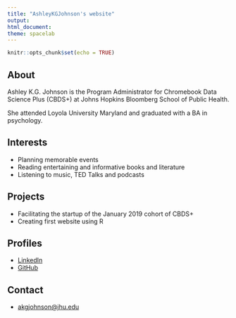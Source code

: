 ```yaml
---
title: "AshleyKGJohnson's website"
output: 
html_document:
theme: spacelab
---
```


```r
knitr::opts_chunk$set(echo = TRUE)
```

## About
Ashley K.G. Johnson is the Program Administrator for Chromebook Data Science Plus (CBDS+) at Johns Hopkins Bloomberg School of Public Health.

She attended Loyola University Maryland and graduated with a BA in psychology. 

## Interests
* Planning memorable events
* Reading entertaining and informative books and literature
* Listening to music, TED Talks and podcasts

## Projects
* Facilitating the startup of the January 2019 cohort of CBDS+
* Creating first website using R

## Profiles
* [LinkedIn](https://www.linkedin.com/in/ashleykgjohnson/)
* [GitHub](https://github.com/AshleyKGJohnson)

## Contact
* [akgjohnson@jhu.edu](mailto:akgjohnson@jhu.edu)
 